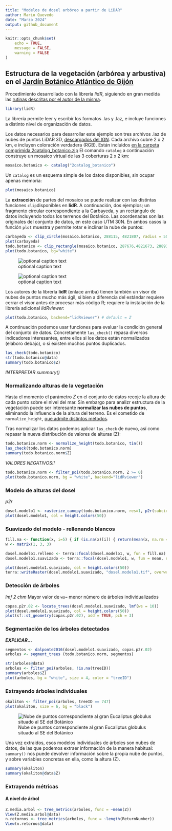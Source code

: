 ```yaml
---
title: "Modelos de dosel arbóreo a partir de LiDAR"
author: Mario Quevedo
date: "Marzo 2024"
output: github_document
---
```


```r
knitr::opts_chunk$set(
	echo = TRUE,
	message = FALSE,
	warning = FALSE
)
```

## Estructura de la vegetación (arbórea y arbustiva) en el [Jardín Botánico Atlántico de Gijón](https://www.gijon.es/es/directorio/jardin-botanico-atlantico-de-gijon)

Procedimiento desarrollado con la librería *lidR*, siguiendo en gran medida las [rutinas descritas por el autor de la misma](https://github.com/r-lidar/lidR).

```r
library(lidR)
```

La librería permite leer y escribir los formatos .las y .laz, e incluye funciones a distinto nivel de organización de datos.

Los datos necesarios para desarrollar este ejemplo son tres archivos .laz de nubes de puntos LiDAR 3D, [descargados del IGN](https://centrodedescargas.cnig.es/CentroDescargas/busquedaSerie.do?codSerie=MLID2#). Cada archivo cubre 2 x 2 km, e incluyen coloración verdadera (RGB). Están incluidos [en la carpeta comprimida 2catalog_botanico.zip](https://www.dropbox.com/scl/fi/keaer5i67xc6p8toqna9d/2catalog_botanico.zip?rlkey=eb3tmq74au5i71wx3pnnrstdk&dl=0) El comando `catalog` a continuación construye un mosaico virtual de las 3 coberturas 2 x 2 km:

```r
mosaico.botanico <- catalog("2catalog_botanico")
```

Un `catalog` es un esquema simple de los datos disponibles, sin ocupar apenas memoria:

```r
plot(mosaico.botanico)
```

La **extracción** de partes del mosaico se puede realizar con las distintas funciones `clip`disponibles en **lidR**. A continuación, dos ejemplos; un fragmento circular correspondiente a la Carbayeda, y un rectángulo de datos incluyendo todos los terrenos del Botánico. Las coordenadas son las originales del conjunto de datos, en este caso UTM 30N. En ambos casos la función `plot` muestra y permite rotar e inclinar la nube de puntos:

```r
carbayeda <- clip_circle(mosaico.botanico, 288115, 4821807, radius = 50)
plot(carbayeda) 
todo.botanico <- clip_rectangle(mosaico.botanico, 287676,4821673, 288937,4822128)  
plot(todo.botanico, bg="white") 
```

![optional caption text](code_lidar_copas_botanico_files/figure-gfm/rgl_carbayeda.png)

![optional caption text](code_lidar_copas_botanico_files/figure-gfm/rgl_todo_botanico.png)

Los autores de la librería **lidR** (enlace arriba) tienen también un visor de nubes de puntos mucho más ágil, si bien a diferencia del estándar requiere cerrar el visor antes de procesar más código R; requiere la instalación de la librería adicional *lidRviewer*:

```r
plot(todo.botanico, backend="lidRviewer") # default = Z
```

A continuación podemos usar funciones para evaluar la condición general del conjunto de datos. Concretamente `las_check()` repasa diversos indicadores interesantes, entre ellos si los datos están normalizados (elaboro debajo), o si existen muchos puntos duplicados.

```r
las_check(todo.botanico)
str(todo.botanico@data)
summary(todo.botanico$Z)
```

*INTERPRETAR summary()*

### Normalizando alturas de la vegetación

Hasta el momento el parámetro *Z* en el conjunto de datos recoje la altura de cada punto sobre el nivel del mar. Sin embargo para analizr estructura de la vegetación puede ser interesante **normalizar las nubes de puntos**, eliminando la influencia de la altura del terreno. Es el cometido de `normalize_height`, [que admite distintos métodos](https://r-lidar.github.io/lidRbook/norm.html).

Tras normalizar los datos podemos aplicar `las_check` de nuevo, así como repasar la nueva distribución de valores de alturas (Z):

```r
todo.botanico.norm <- normalize_height(todo.botanico, tin())
las_check(todo.botanico.norm)
summary(todo.botanico.norm$Z)
```

*VALORES NEGATIVOS!!*

```r
todo.botanico.norm <- filter_poi(todo.botanico.norm, Z >= 0)
plot(todo.botanico.norm, bg = "white", backend="lidRviewer")
```

### Modelo de alturas del dosel

*p2r*

```r
dosel.modelo1 <- rasterize_canopy(todo.botanico.norm, res=1, p2r(subcircle = 0.2), pkg="terra")
plot(dosel.modelo1, col = height.colors(50))
```

### Suavizado del modelo - rellenando blancos

```r
fill.na <- function(x, i=5) { if (is.na(x)[i]) { return(mean(x, na.rm = TRUE)) } else { return(x[i]) }}
w <- matrix(1, 3, 3)

dosel.modelo1.relleno <- terra::focal(dosel.modelo1, w, fun = fill.na)
dosel.modelo1.suavizado <- terra::focal(dosel.modelo1, w, fun = mean, na.rm = TRUE)

plot(dosel.modelo1.suavizado, col = height.colors(50))
terra::writeRaster(dosel.modelo1.suavizado, "dosel.modelo1.tif", overwrite=T)
```

### Detección de árboles

*lmf 2 chm* Mayor valor de `ws=` menor número de árboles individualizados

```r
copas.p2r.02 <- locate_trees(dosel.modelo1.suavizado, lmf(ws = 10))  
plot(dosel.modelo1.suavizado, col = height.colors(50))
plot(sf::st_geometry(copas.p2r.02), add = TRUE, pch = 3)
```

### Segmentación de los árboles detectados

***EXPLICAR...***

```r
segmentos <- dalponte2016(dosel.modelo1.suavizado, copas.p2r.02)
arboles <- segment_trees (todo.botanico.norm, segmentos)
```

```r
str(arboles@data)
arboles <- filter_poi(arboles, !is.na(treeID))
summary(arboles$Z)
plot(arboles, bg = "white", size = 4, color = "treeID")
```

### Extrayendo árboles individuales

```r
okaliton <- filter_poi(arboles, treeID == 747)
plot(okaliton, size = 6, bg = "black")
```

![Nube de puntos correspondiente al gran Eucaliptus globulus situado al SE del Botánico](code_lidar_copas_botanico_files/figure-gfm/rgl_okaliton.png)

Una vez extraidos, esos modelos individuales de árboles son nubes de datos, de las que podemos extraer información de la manera habitual: `summary()` nos puede devolver información sobre la propia nube de puntos, y sobre variables concretas en ella, como la altura (Z).

```r
summary(okaliton)
summary(okaliton@data$Z)
```

### Extrayendo métricas

#### A nivel de árbol

```r
Z.media.arbol <- tree_metrics(arboles, func = ~mean(Z))
View(Z.media.arbol@data)
n.retornos <- tree_metrics(arboles, func = ~length(ReturnNumber))
View(n.retornos@data)
```
